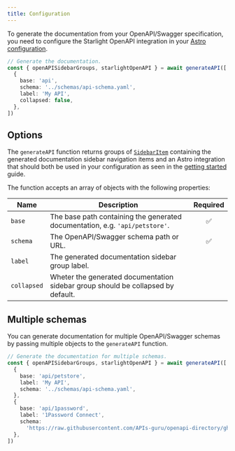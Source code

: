 ```yaml
---
title: Configuration
---
```


To generate the documentation from your OpenAPI/Swagger specification, you need to configure the Starlight OpenAPI integration in your [Astro configuration](https://docs.astro.build/en/guides/configuring-astro/#supported-config-file-types).

```ts
// Generate the documentation.
const { openAPISidebarGroups, starlightOpenAPI } = await generateAPI([
  {
    base: 'api',
    schema: '../schemas/api-schema.yaml',
    label: 'My API',
    collapsed: false,
  },
])
```

## Options

The `generateAPI` function returns groups of [`SidebarItem`](https://starlight.astro.build/reference/configuration/#sidebaritem) containing the generated documentation sidebar navigation items and an Astro integration that should both be used in your configuration as seen in the [getting started](/guides/getting-started/) guide.

The function accepts an array of objects with the following properties:

| Name        | Description                                                                      | Required |
| ----------- | -------------------------------------------------------------------------------- | :------: |
| `base`      | The base path containing the generated documentation, e.g. `'api/petstore'`.     |    ✅    |
| `schema`    | The OpenAPI/Swagger schema path or URL.                                          |    ✅    |
| `label`     | The generated documentation sidebar group label.                                 |          |
| `collapsed` | Wheter the generated documentation sidebar group should be collapsed by default. |          |

## Multiple schemas

You can generate documentation for multiple OpenAPI/Swagger schemas by passing multiple objects to the `generateAPI` function.

```ts
// Generate the documentation for multiple schemas.
const { openAPISidebarGroups, starlightOpenAPI } = await generateAPI([
  {
    base: 'api/petstore',
    label: 'My API',
    schema: '../schemas/api-schema.yaml',
  },
  {
    base: 'api/1password',
    label: '1Password Connect',
    schema:
      'https://raw.githubusercontent.com/APIs-guru/openapi-directory/gh-pages/v2/specs/1password.local/connect/1.5.7/openapi.yaml',
  },
])
```
